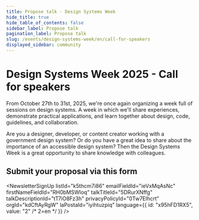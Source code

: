 ```yaml
---
title: Propose talk · Design Systems Week
hide_title: true
hide_table_of_contents: false
sidebar_label: Propose talk
pagination_label: Propose talk
slug: /events/design-systems-week/en/call-for-speakers
displayed_sidebar: community
---
```



# Design Systems Week 2025 - Call for speakers

From October 27th to 31st, 2025, we're once again organizing a week full of sessions on design systems. A week in which we'll share experiences, demonstrate practical applications, and learn together about design, code, guidelines, and collaboration.

Are you a designer, developer, or content creator working with a government design system? Or do you have a great idea to share about the importance of an accessible design system? Then the Design Systems Week is a great opportunity to share knowledge with colleagues.

## Submit your proposal via this form

<NewsletterSignUp
  listId="k5thcm7i86"
  emailFieldId="ieVxMqAsNc"
  firstNameFieldId="RH0bMSWloq"
  talkTitleId="5DRurXNffg"
  talkDescriptionId="tT7iO8Fz3h"
  privacyPolicyId="0Tw7Elhcrt"
  orgId="kdCftAyRgW"
  laPostaId="iyihtuzpiq"
  language={{ id: "x95hFD1RX5", value: "2" /* 2=en */ }}
/>
